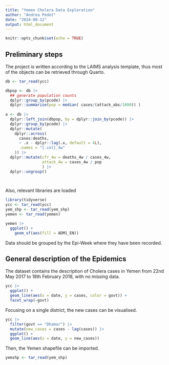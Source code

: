 ```yaml
---
title: "Yemen Cholera Data Exploration"
author: "Andrea Pedot"
date: "2024-08-12"
output: html_document
---
```


```r
knitr::opts_chunk$set(echo = TRUE)
```

## Preliminary steps

The project is written according to the LAIMS analysis template, thus most of the objects can be retrieved through Quarto.

```r
db <- tar_read(ycc)

dbpop <- db |>
  ## generate population counts
  dplyr::group_by(pcode) |>
  dplyr::summarise(pop = median( cases/(attack_abs/1000)) )
  
a <- db |>
  dplyr::left_join(dbpop, by = dplyr::join_by(pcode)) |>
  dplyr::group_by(pcode) |>
  dplyr::mutate(
    dplyr::across(
      cases:deaths,
      ~ .x - dplyr::lag(.x, default = 4L),
      .names = "{.col}_4w"
    )) |>
  dplyr::mutate(cfr_4w = deaths_4w / cases_4w,
                attack_4w = cases_4w / pop
                ) |>
  dplyr::ungroup()
  



```


Also, relevant libraries are loaded

```r
library(tidyverse)
ycc <- tar_read(ycc)
yem_shp <- tar_read(yem_shp)
yemen <- tar_read(yemen)

yemen |>
  ggplot() +
    geom_sf(aes(fill = ADM1_EN))
```

Data should be grouped by the Epi-Week where they have been recorded.

## General description of the Epidemics

The dataset contains the description of Cholera cases in Yemen from 22nd May 2017 to 18th February 2018, with no missing data.

```r
ycc |>
  ggplot() +
  geom_line(aes(x = date, y = cases, color = govt)) +
  facet_wrap(~govt)
```

Focusing on a single district, the new cases can be visualised.

```r
ycc |>
  filter(govt == "Dhamar") |>
  mutate(new_cases = cases - lag(cases)) |>
  ggplot() +
  geom_line(aes(x = date, y = new_cases))
```

Then, the Yemen shapefile can be imported.

```r
yemshp <- tar_read(yem_shp)
```
